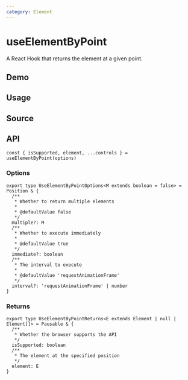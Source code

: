 ```yaml
---
category: Element
---
```


# useElementByPoint


<HooksType category={frontmatter.category} isSupported />

A React Hook that returns the element at a given point.

## Demo


<App />

## Usage



## Source


<Source />

## API

```tsx
const { isSupported, element, ...controls } = useElementByPoint(options)
```

### Options

```tsx
export type UseElementByPointOptions<M extends boolean = false> = Position & {
  /**
   * Whether to return multiple elements
   *
   * @defaultValue false
   */
  multiple?: M
  /**
   * Whether to execute immediately
   *
   * @defaultValue true
   */
  immediate?: boolean
  /**
   * The interval to execute
   *
   * @defaultValue 'requestAnimationFrame'
   */
  interval?: 'requestAnimationFrame' | number
}
```

### Returns


<Tip type="pausable" />

```tsx
export type UseElementByPointReturns<E extends Element | null | Element[]> = Pausable & {
  /**
   * Whether the browser supports the API
   */
  isSupported: boolean
  /**
   * The element at the specified position
   */
  element: E
}
```
